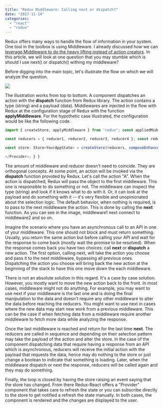 ```yaml
---
title: "Redux Middleware: Calling next or dispatch?"
date: "2017-11-14"
categories: 
  - "react"
  - "redux"
---
```


Redux offers many ways to handle the flow of information in your system. One tool in the toolbox is using Middleware. I already discussed how we can [leverage Middleware to do the heavy lifting instead of action creators](http://patrickdesjardins.com/blog/react-and-redux-without-actioncreator). In this article, we will look at one question that you may stumble which is should I use next() or dispatch() withing my middleware?

Before digging into the main topic, let's illustrate the flow on which we will analyze the question.

![](images/MiddlewareNextDispatch.png)

The illustration works from top to bottom. A component dispatches an action with the **dispatch** function from Redux library. The action contains a type (string) and a payload (data). Middlewares are injected in the flow with Redux at the configuration stage of Redux with the function **applyMiddleware**. For the hypothetic case illustrated, the configuration would be like the following code.

```typescript
import { createStore, applyMiddleware } from "redux"; const appliedMiddleware = applyMiddleware( middleware1, middleware2, middleware3, middleware4, middleware5, middleware6);

const reducers = { reducer1, reducer2, reducer3, reducer4 }; const reducers = combineReducers(reducersTyped);

const store: Store<YourAppState> = createStore(reducers, composeEnhancers(appliedMiddleware)); class App extends React.Component<{}, YourAppState> { public render(): JSX.Element { return <Provider store={store}>

</Provider>; } } 
``` 


The amount of middleware and reducer doesn't need to coincide. They are orthogonal concepts. At some point, an action will be invoked via the **dispatch** function provided by Redux. Let's call the action "A". When the action is dispatched, Redux will pass the object to the first middleware. This one is responsible to do something or not. The middleware can inspect the type (string) and look if it knows what to do with it. Or, it can look at the payload and do something with it -- it's very flexible and unopinionated about the selection logic. The default behavior, when nothing is required, is to pass to the next middleware the action. This is done by calling the **next** function. As you can see in the image, middleware1 next connect to middleware2 and so on.

Imagine the scenario where you have an asynchronous call to an API in one of your middleware. This one should not block and must return something. Usually, you return the same action but before calling your API and wait for the response to come back (mostly wait the promise to be resolved). When the response comes back you have two choices: call **next** or **dispatch** a new action. The first option, calling next, will take the action you choose and pass it to the next middleware, bypassing all previous ones. Dispatching the action you choose will bring back the new action at the beginning of the stack to have this one move down the each middleware.

There is not an absolute solution in this regard. It's a case by case solution. However, you mostly want to move the new action back to the front. In most cases, middleware might not do anything. For example, you may want to use next if your middleware is the last one and is doing the final manipulation to the data and doesn't require any other middleware to alter the data before reaching the reducers. You might want to use next in cases where the new data may start new work from a previous middleware. This can be the case if when fetching data from a middleware require another middleware to fetch more data while analyzing the response.

Once the last middleware is reached and return for the last time **next**. The reducers are called in sequence and depending on their selection pattern may take the payload of the action and alter the store. In the case of the component dispatching data that require having a response from an API which is asynchronous, reducers will receive the initial action with the payload that requests the data, hence may do nothing to the store or just change a boolean to indicate that something is loading. Later, when the middleware dispatch or next the response, reducers will be called again and they may do something.

Finally, the loop is closed by having the store raising an event saying that the store has changed. From there Redux-React offers a "Provider" component that takes care to refresh the state or you can subscribe directly to the store to get notified a refresh the state manually. In both cases, the component is rendered and the changes are displayed to the user.
